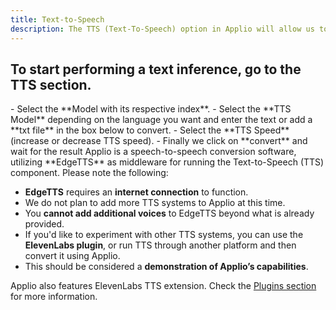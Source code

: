```yaml
---
title: Text-to-Speech
description: The TTS (Text-To-Speech) option in Applio will allow us to convert any voice to a text base without the need to use external software.
---
```



<ImageZoom src="/images/tts.png" alt="TTS"  width={1000} height={500}  className="rounded shadow-xl shadow-black/10 dark:shadow-white/10 border border-white/10"/>

## To start performing a text inference, go to the TTS section.
<Steps>

<Step>
- Select the **Model with its respective index**.
</Step>
<Step>
- Select the **TTS Model** depending on the language you want and enter the text or add a **txt file** in the box below to convert.
</Step>
<Step>
- Select the **TTS Speed** (increase or decrease TTS speed).
</Step>
<Step>
- Finally we click on **convert** and wait for the result
</Step>
</Steps>

<Callout type="info" className="shadow-xl shadow-blue-500/10">
Applio is a speech-to-speech conversion software, utilizing **EdgeTTS** as middleware for running the Text-to-Speech (TTS) component. Please note the following:

- **EdgeTTS** requires an **internet connection** to function.
- We do not plan to add more TTS systems to Applio at this time.
- You **cannot add additional voices** to EdgeTTS beyond what is already provided.
- If you'd like to experiment with other TTS systems, you can use the **ElevenLabs plugin**, or run TTS through another platform and then convert it using Applio.
- This should be considered a **demonstration of Applio’s capabilities**.
</Callout>


Applio also features ElevenLabs TTS extension. Check the [Plugins section](/applio/getting-started/plugins) for more information.